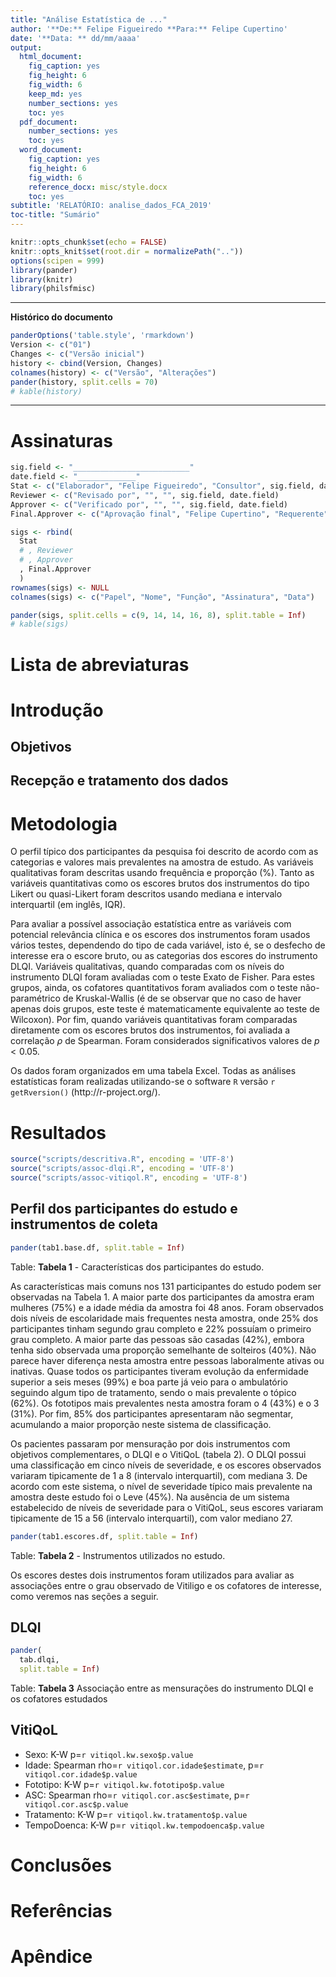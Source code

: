 ```yaml
---
title: "Análise Estatística de ..."
author: '**De:** Felipe Figueiredo **Para:** Felipe Cupertino'
date: '**Data: ** dd/mm/aaaa'
output:
  html_document:
    fig_caption: yes
    fig_height: 6
    fig_width: 6
    keep_md: yes
    number_sections: yes
    toc: yes
  pdf_document:
    number_sections: yes
    toc: yes
  word_document:
    fig_caption: yes
    fig_height: 6
    fig_width: 6
    reference_docx: misc/style.docx
    toc: yes
subtitle: 'RELATÓRIO: analise_dados_FCA_2019'
toc-title: "Sumário"
---
```


```r
knitr::opts_chunk$set(echo = FALSE)
knitr::opts_knit$set(root.dir = normalizePath(".."))
options(scipen = 999)
library(pander)
library(knitr)
library(philsfmisc)
```

---

**Histórico do documento**

```r
panderOptions('table.style', 'rmarkdown')
Version <- c("01")
Changes <- c("Versão inicial")
history <- cbind(Version, Changes)
colnames(history) <- c("Versão", "Alterações")
pander(history, split.cells = 70)
# kable(history)
```

---

# Assinaturas

```r
sig.field <- "__________________________"
date.field <- "_____________"
Stat <- c("Elaborador", "Felipe Figueiredo", "Consultor", sig.field, date.field)
Reviewer <- c("Revisado por", "", "", sig.field, date.field)
Approver <- c("Verificado por", "", "", sig.field, date.field)
Final.Approver <- c("Aprovação final", "Felipe Cupertino", "Requerente", sig.field, date.field)

sigs <- rbind(
  Stat
  # , Reviewer
  # , Approver
  , Final.Approver
  )
rownames(sigs) <- NULL
colnames(sigs) <- c("Papel", "Nome", "Função", "Assinatura", "Data")

pander(sigs, split.cells = c(9, 14, 14, 16, 8), split.table = Inf)
# kable(sigs)
```

# Lista de abreviaturas

# Introdução

## Objetivos

## Recepção e tratamento dos dados

# Metodologia

O perfil típico dos participantes da pesquisa foi descrito de acordo com as categorias e valores mais prevalentes na amostra de estudo.
As variáveis qualitativas foram descritas usando frequência e proporção (%).
Tanto as variáveis quantitativas como os escores brutos dos instrumentos do tipo Likert ou quasi-Likert foram descritos usando mediana e intervalo interquartil (em inglês, IQR).

Para avaliar a possível associação estatística entre as variáveis com potencial relevância clínica e os escores dos instrumentos foram usados vários testes, dependendo do tipo de cada variável, isto é, se o desfecho de interesse era o escore bruto, ou as categorias dos escores do instrumento DLQI.
Variáveis qualitativas, quando comparadas com os níveis do instrumento DLQI foram avaliadas com o teste Exato de Fisher.
Para estes grupos, ainda, os cofatores quantitativos foram avaliados com o teste não-paramétrico de Kruskal-Wallis (é de se observar que no caso de haver apenas dois grupos, este teste é matematicamente equivalente ao teste de Wilcoxon).
Por fim, quando variáveis quantitativas foram comparadas diretamente com os escores brutos dos instrumentos, foi avaliada a correlação $\rho$ de Spearman.
Foram considerados significativos valores de $p<0.05$.

Os dados foram organizados em uma tabela Excel.
Todas as análises estatísticas foram realizadas utilizando-se o software `R` versão `r getRversion()` (http://r-project.org/).

<!-- The exact confidence intervals (CIs) of binomial proportions were calculated using package `exactci` (version `r packageVersion("exactci")`). -->

# Resultados

```r
source("scripts/descritiva.R", encoding = 'UTF-8')
source("scripts/assoc-dlqi.R", encoding = 'UTF-8')
source("scripts/assoc-vitiqol.R", encoding = 'UTF-8')
```

## Perfil dos participantes do estudo e instrumentos de coleta

```r
pander(tab1.base.df, split.table = Inf)
```

Table: **Tabela 1** - Características dos participantes do estudo.

As características mais comuns nos 131 participantes do estudo podem ser observadas na Tabela 1.
A maior parte dos participantes da amostra eram mulheres (75%) e a idade média da amostra foi 48 anos.
Foram observados dois níveis de escolaridade mais frequentes nesta amostra, onde 25% dos participantes tinham segundo grau completo e 22% possuíam o primeiro grau completo.
A maior parte das pessoas são casadas (42%), embora tenha sido observada uma proporção semelhante de solteiros (40%).
Não parece haver diferença nesta amostra entre pessoas laboralmente ativas ou inativas.
Quase todos os participantes tiveram evolução da enfermidade superior a seis meses (99%) e boa parte já veio para o ambulatório seguindo algum tipo de tratamento, sendo o mais prevalente o tópico (62%).
Os fototipos mais prevalentes nesta amostra foram o 4 (43%) e o 3 (31%).
Por fim, 85% dos participantes apresentaram não segmentar, acumulando a maior proporção neste sistema de classificação.

Os pacientes passaram por mensuração por dois instrumentos com objetivos complementares, o DLQI e o VitiQoL (tabela 2).
O DLQI possui uma classificação em cinco níveis de severidade, e os escores observados variaram tipicamente de 1 a 8 (intervalo interquartil), com mediana 3.
De acordo com este sistema, o nível de severidade típico mais prevalente na amostra deste estudo foi o Leve (45%).
Na ausência de um sistema estabelecido de níveis de severidade para o VitiQoL, seus escores variaram tipicamente de 15 a 56 (intervalo interquartil), com valor mediano 27.

```r
pander(tab1.escores.df, split.table = Inf)
```

Table: **Tabela 2** - Instrumentos utilizados no estudo.

Os escores destes dois instrumentos foram utilizados para avaliar as associações entre o grau observado de Vitiligo e os cofatores de interesse, como veremos nas seções a seguir.

## DLQI

```r
pander(
  tab.dlqi,
  split.table = Inf)
```

Table: **Tabela 3** Associação entre as mensurações do instrumento DLQI e os cofatores estudados

## VitiQoL

- Sexo: K-W p=`r vitiqol.kw.sexo$p.value`
- Idade: Spearman rho=`r vitiqol.cor.idade$estimate`, p=`r vitiqol.cor.idade$p.value`
- Fototipo: K-W p=`r vitiqol.kw.fototipo$p.value`
- ASC: Spearman rho=`r vitiqol.cor.asc$estimate`, p=`r vitiqol.cor.asc$p.value`
- Tratamento: K-W p=`r vitiqol.kw.tratamento$p.value`
- TempoDoenca: K-W p=`r vitiqol.kw.tempodoenca$p.value`

<!-- # Exceções e Desvios do teste -->

# Conclusões


# Referências

# Apêndice

